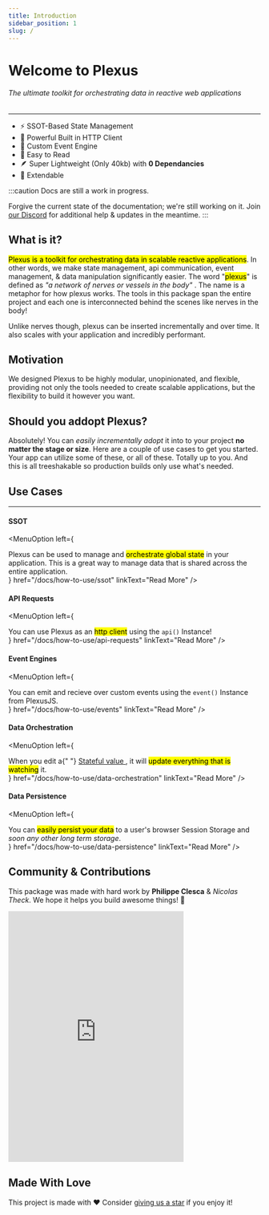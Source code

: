 ```yaml
---
title: Introduction
sidebar_position: 1
slug: /
---
```



# Welcome to Plexus

###### The ultimate toolkit for orchestrating data in reactive web applications

<hr className="hr" />

<div className="pb-5">
	<Badges />
</div>

<ul className="list">
	<li>⚡️ SSOT-Based State Management </li>
	<li>📡 Powerful Built in HTTP Client </li>
	<li>🚌 Custom Event Engine </li>
	<li>📜 Easy to Read </li>
	<li>
		🪶 Super Lightweight (Only 40kb) with <strong>0 Dependancies</strong>
	</li>
	<li>🔌 Extendable </li>
</ul>

:::caution Docs are still a work in progress.

Forgive the current state of the documentation; we're still working on it. Join [our Discord](https://discord.gg/kWJ2kVnykH) for additional help & updates in the meantime.
:::

## What is it?

<mark>Plexus is a toolkit for orchestrating data in scalable reactive applications</mark>. In other words, we make state management, api
communication, event management, & data manipulation significantly easier. The word "<mark>plexus</mark>" is defined as <i>
	"a network of nerves or vessels in the body"
</i>. The name is a metaphor for how plexus works. The tools in this package span the entire project and each one is interconnected behind the scenes like
nerves in the body!

Unlike nerves though, plexus can be inserted incrementally and over time. It also scales with your application and incredibly performant.

## Motivation

We designed Plexus to be highly modular, unopinionated, and flexible, providing not only the tools needed to create scalable applications, but the flexibility to build it however you want.

## Should you addopt Plexus?

Absolutely! You can <em>easily incrementally adopt</em> it into to your project <strong>no matter the stage or size</strong>.
Here are a couple of use cases to get you started. Your app can utilize some of these, or all of these. Totally up to you. And this is all treeshakable so production builds only use what's needed.

## Use Cases

---

#### SSOT

<MenuOption
	left={
		<div>
			Plexus can be used to manage and <mark>orchestrate global state</mark> in your application. This is a great way to manage data that is
			shared across the entire application.
		</div>
	}
	href="/docs/how-to-use/ssot"
	linkText="Read More"
/>

#### API Requests

<MenuOption
	left={
		<div>
			You can use Plexus as an <mark>http client</mark> using the <code>api()</code> Instance!
		</div>
	}
	href="/docs/how-to-use/api-requests"
	linkText="Read More"
/>

#### Event Engines

<MenuOption
	left={
		<div>
			You can emit and recieve over custom events using the <code>event()</code> Instance from PlexusJS.
		</div>
	}
	href="/docs/how-to-use/events"
	linkText="Read More"
/>

#### Data Orchestration

<MenuOption
	left={
		<div>
			When you edit a{" "}
			<a className="" href="/docs/getting-started/concepts#internal-terms">
				Stateful value
			</a>
			, it will <mark>update everything that is watching</mark> it.
		</div>
	}
	href="/docs/how-to-use/data-orchestration"
	linkText="Read More"
/>

#### Data Persistence

<MenuOption
	left={
		<div>
			You can <mark>easily persist your data</mark> to a user's browser Session Storage and <i>soon any other long term storage</i>.
		</div>
	}
	href="/docs/how-to-use/data-persistence"
	linkText="Read More"
/>

## Community & Contributions

This package was made with hard work by <strong>Philippe Clesca</strong> & <em>Nicolas Theck</em>. We hope it helps you build awesome things! 🚀

<iframe
	src="https://discord.com/widget?id=941858479793123358&theme=dark"
	width="350"
	height="500"
	allowtransparency="true"
	frameborder="0"
	sandbox="allow-popups allow-popups-to-escape-sandbox allow-same-origin allow-scripts"
></iframe>

## Made With Love

This project is made with ❤️ Consider [giving us a star](https://github.com/PlexusJS/plexus) if you enjoy it!
